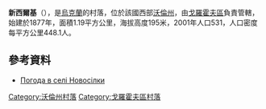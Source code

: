 {{coord|50|28|20|N|25|0|17|E|scale:30000|display=title}}

'''新西爾基'''（{{lang-uk|Новосілки}}），是[[烏克蘭|烏克蘭]]的村落，位於該國西部[[沃倫州|沃倫州]]，由[[戈羅霍夫區|戈羅霍夫區]]負責管轄，始建於1877年，面積1.19平方公里，海拔高度195米，2001年人口531，人口密度每平方公里448.1人。

==參考資料==
* [http://weather.in.ua/ua/volynskaja/18169 Погода в селі Новосілки] {{Wayback|url=http://weather.in.ua/ua/volynskaja/18169 |date=20111219104056 }}

[[Category:沃倫州村落|Category:沃倫州村落]]
[[Category:戈羅霍夫區村落|Category:戈羅霍夫區村落]]


{{Volyn-geo-stub}}